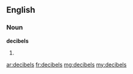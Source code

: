 ==English==

===Noun===
'''decibels'''

# {{plural of|[[decibel]]}}

[[ar:decibels]]
[[fr:decibels]]
[[mg:decibels]]
[[my:decibels]]